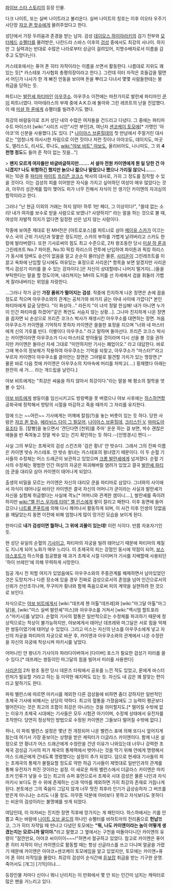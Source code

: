 [[파이브 스타 스토리]]의 등장 인물.

다크 나이트, 또는 실버 나이트라고 불리운다.
실버 나이트의 칭호는 이후 이오타 우주기사단장 [[쟈코 퀸 핫슈]]에게 물려주었다고 한다.

성단에서 가장 두려움과 존경을 받는 남자.
검성 [[데이모스 하이아라키]]의 검기 전부와 [[모터헤드]] [[슈펠터]]를 물려받은, 나칸드라 스바스 이후의 [[검성]] 중에서도 최강의 사나이. 
하지만 그 실력과는 반대로 수많은 나라로부터 상금이 걸려있어, 지명수배자로서 이름을 감추고 도망다닌다.

카스테포에서는 퓨어 폰 히터 자작이라는 이름을 쓰면서 활동한다. 나름대로 지위도 꽤 있는 듯[* 카스테포 기사협회 총평의장이라고 한다.]. 그런데 히터 자작은 호들갑을 떨면서 어딘가 나사가 한 개 빠진 언동을 보이며 돈을 뿌리고 다녀서 몇몇 사람들한테는 봉 취급을 당하는 듯.

파트너는 [[발란셰 파티마]]인 [[아우쿠소]]. 아우쿠소 이전에는 마찬가지로 발란셰 파티마인 [[쿤]]이 파트너였다. 아마테라스의 부재 중에 A.K.D.에 돌아와 그린 레프트의 난을 진압했다. 이 때 [[미샬 하 룬]]에게 슈펠터를 빌려주기도 했다.

최강의 바람둥이로 조커 성단 내의 수많은 여자들을 건드리고 다녔다. 그 중에는 파티마 수트 마이스터 [wiki:"시리즈 시안"시안 부인]과, 여닌자 [[센코케이 토모에]][* 가명인 '아야코'의 신분을 사용했다.]도 있다. [* [[나이아스 브륜힐데]]의 첫 만남에서 주절거린 대사로는 "엄청나게 야사시한 차림으로 이런 짓이나 저런 짓이나 아야꼬도, 데이지도, 마곳도, 앨리스도, 리사도, 루나도, [[wiki:"야보 비트" 야보]]도, 올리비아도, 나나미도, 그 외 '''4천명 정도'''도 들어 준 적이 없는 짓을..."]

> '''왠지 모르게 여자들만 바글바글하지만....... 서 설마 전원 카이엔에게 뭔 일 당한 건 아니겠지? 나도 위험하긴 했지만 늙으나 젊으나 말랐으나 쪘으나 가리질 않으니.......'''
　
위는 10권 중 [[파티마]] [[마이트]] [[프리즌 코크스]] 박사의 대사로, 가히 그 정도를 짐작할 수 있을 것이다.
이는 검성의 피를 이어받은 자식을 가지고 싶어하던 여성이 매우 많았다는 것과, 아무리 성관계를 많이 맺어도 피가 너무 진해서 자식이 안 생기던 카이엔의 자괴심의 합작이라고 한다.

그러나 "난 현금 이외의 거래는 하지 않아! 하루 1만 페더, 그 이상이다!", "쓸데 없는 소리! 내가 여자를 보수로 받을 사람으로 보였나? 사양하지!" 라는 말을 하는 것으로 볼 때, 여성의 자발적 의지가 없다면 일정한 선은 넘지 않는 사람이다.

작중에 보여준 제대로 된 MH전은 [아트로포스]를 파트너로 삼아 [[메이유 스카]]가 이끄는 우스 국의 근위 기사단과 맞붙은 정도지만, 스카의 부하를 가볍게 날려버리고 스카도 한칼에 발라버렸다. 또한 기사로써의 힘도 최고 수준으로, 2차 왕조동란 당시 [[미샬 하 룬]]과 그린레프트 No.7 파이튼, No.10 픽킹 하리스의 전투에 난입하여 파이튼과 픽킹 하리스가 동시에 덤벼도 승산이 없음을 알고 순순히 물러남은 물론, [[사리온]]이 그린레프트를 이끌고 옥좌에 난입할 당시에도 여유있는 표정으로 사리온[* 항목을 보면 알겠지만 사리온 역시 검성기 미러를 쓸 수 있는 강자이다.]은 자신이 상대할테니 나머지 떨거지(...)들을 부탁한다는 말을 할 정도이며, 내리쳐지는 MH의 도끼를 선 자세에서 검을 휘둘러 가볍게 잘라내버리는 위엄을 자랑한다. 

…그러나 작가 공인 '''가장 품위가 떨어지는 검성'''.
작중에 진지하게 나온 장면은 손에 꼽을 정도로 적으며 아우쿠소와의 관계는 공처가와 바가지 긁는 아내 사이에 가깝다[* 본인 파티마에게 갈굼 당한다. "이 화상아…" 라든지 "이 녀석 정말 한심해! 내가 아니면 누가 이 인간 파티마를 하겠어!"같은 폭언도 서슴지 않는 상황...].
그나마 진지하게 나온 장면을 꼽자면 뇌 손상으로 프리즌 코크스 박사가 재생시킨 아우쿠소를 대면하는 장면. 처음 아우쿠소가 카이엔을 기억하지 못하자 카이엔은 쓸쓸한 표정을 지으며 "너와 네 마스터에게 신의 가호를 빈다. 이별이다 아우쿠소." 라고 말하며 돌아선다. 프리즌 코크스 박사는 카이엔이라면 아우쿠소가 다시 마스터로 받아들일 것이라며 다시 선을 볼 것을 권하지만 카이엔은 돌아선 자세 그대로 "미안하지만 기사는 폐업이오." 라고 대답한다. 바로 그때 복수의 정보체가 작용하여 아우쿠소는 기억을 되찾고, 아우쿠소가 "마스터?"라고 부르자 카이엔이 아우쿠소를 끌어안는 장면은 그야말로 필견할 가치가 있는 명장면.[* 물론 바로 다음 컷에 카이엔은 아우쿠소의 치마속에 머리를 처박고(....) 횡재했다 아래는 완전히 새 거.... 라는 개드립을 날린다.]

야보 비트에게는 "최강은 싸움을 하지 않아서 최강이다."라는 말을 해 평소의 철학을 엿볼 수 있다.

[[야보 비트]]에게 쌍둥이를 임신시키고도 방랑벽을 못 버렸으나 야보 사후에는 [[하스하]]연합 공화국에 정착해서 방탕의 시절을 마감하고 죽을 때까지 그 자리를 유지한다. 

맘에 드는 ~~어린~~ 기사에게는 어깨에 칼침(?)을 놓는 버릇이 있는 듯 하다.
당한 사람은 [[쟈코 퀸 핫슈]], [[에라뉘스 다이 그 필모어]], [[나이아스 브륜힐데]], [[크리스틴 V]], [[마마도아 유조타]] 등.
[칼빵]을 놓으면서 '견딘다면 [천위]를 주마' 운운 하는 걸 보면, 싹수 괜찮은 애들을 반 죽여놓고 정말 싹수 있는 건지 확인하는 듯 하다.--[인명경시] 쩐다.--

사실 그의 부모는 초제국의 검성 스킨즈와 '검은 황녀' 얀 밧슈다. 그래서 그의 진짜 이름은 카이엔 밧슈 카스테포. 얀 밧슈 왕녀는 카스테포의 왕녀였기 때문이다. 이 두 순혈 기사들의 수정체는 어스 드래곤이 보관하고 있었으며 [[크롬 발란셰]]에게 넘겨졌다. 순혈 기사의 수정체는 평범한 인간 여성의 자궁은 파괴해버릴 염려가 있었고 결국 [[발란셰 파티마]] 쿤을 대리모 삼아 카이엔이 태어나게 되었다. 

출생의 비밀을 모르는 카이엔은 자신의 대리모 쿤을 파티마로 삼았다. 그녀와의 사이에서 자식이 태어나길 바라던 카이엔은 결국 자신의 어머니가 쿤이라는 사실과 발란셰가 자신을 실험체 취급했다는 사실에 격노[* 어머니와 관계한 셈이니….], 발란셰를 죽이려 하지만 [[wiki:"멜 린스 우자레 타마" 멜 린스]]에게 팔이 잘리고 패한다.
이후 동면에 들어갔으나 [[나트륨 푼푸트]]에 의해 다시 깨어나서 활동하게 되며, 이 사건 이후 인생의 덧없음을 깨달았는지 동면 이전에 비해 엄청나게 많이 망가진 모습을 보이게 된다.

한마디로 '''내가 검성이면 뭘하나, 그 위에 괴물이 있는데!''' 이런 식이다. 반쯤 자포자기인 듯.

현 성단 유일의 순혈의 [[기사]]이고, 파티마의 자궁을 빌려 태어났기 때문에 파티마의 체질도 지니게 되어 노화가 매우 느리다. 이 초제국의 피는 강점인 동시에 약점이 되어, [[보스야스포트]]가 하스하를 침공했을 때 과거 초제국 시절 다이버가 기사를 지배할때 사용되던 '하이 브레인'에 의해 무력하게 사망한다.

침공 개시 전 피할 여지가 있었음에도 아우쿠소와의 주종관계를 해제하면서 남아있었던 것은 도망치거나 다른 장소에 있을 경우 진짜로 검성으로서의 존엄을 넘어 인간으로서의 신뢰가 산산조각나며, 무구미카 황녀와 함께 죽음으로써 피의 계약을 실현하려 한 것으로 보인다.

자식으로는 [[야보 비트]]에게서 [wiki:"데프레 첸 아톨"데프레]와 [wiki:"마그달 아톨"마그달]을, [wiki:"미스 실버 발란셰"미스]와 아우쿠소를 거쳐서 [wiki:"맥시멈 할트포라스"마키시]를 낳았다.
순혈의 기사의 혈통은 일반적으로는 수정체를 파괴하기 때문에 정상적으로는 착상이 불가능하지만, 야보에게서 태어난 데프레와 마그달은 서로 힘을 억제한 쌍둥이였기에 태어날 수 있었다. 그리고 미스는 자신의 난소를 아우쿠소에게 넣고 자신의 자궁을 파티마의 자궁으로 바꾼 후, 카이엔과 아우쿠소와의 관계에서 나온 수정란을 자신의 자궁에 착상시켜 마키시를 낳았다.


어머니인 얀 왕녀가 기사이자 파라다이버여서 [다이버] 포스가 필요한 검성기 미러를 쓸 수 있다.[* 데프레는 쌍둥이인 마그달의 힘을 빌어서 미러를 사용한다]

[[사리온]]의 2차 왕조 동란 당시 데몬즈 타워에서 공포를 느낀 적도 있었고, 룬에게 바스터 런처가 필요할 거라고 하는 등 미약한 예지력도 있는 듯. 자신도 내 감은 꽤 잘맞는 편이라고 말하기도 한다.

파워 밸런스에 따르면 마키시를 제외한 다른 검성들에 비하면 좀더 강하지만 일반적인 초제국 기사에 비해서는 상당히 약하다. 최고의 혈통을 가졌음에도 그 능력이 평균보다 떨어진다는 것은 최고의 조합이 최강은 아니라는 것을 의미할지도.[* 떨어질 수밖에 없는 이유가 초제국 시대에는 기사들은 모두 시험관 아기이며, 수정체 상태에서 유전자를 조작한다. 당연히 정상적인 방법으로 수정된 카이엔은 그들보다 떨어질 수밖에 없다.]

허나, 이 파워 벨런스 설정은 몇년 전 개정되어 나온 벨런스 표에 의해 또다시 엎어지게 됬는데 여기서 가장 돋보이는 상향을 받은 케릭터가 더글라스 카이엔이다. 함께 나온 설정으로 얀 황녀가 어스 드래곤에게 수정란을 건넨 이유가 나와있는데 너무나 강력한 초제국 검성급 기사의 피가 제국의 통제력에서 벗어나는 것을 막기 위해 얀에게 명령해서 어스 드래곤에게 건네도록 명령했다는 설정이 추가 되었다. 덤으로 현세대 기사들의 피는 초제국의 통제가 불필요할 정도로 약한 하급 기사들이 제멋대로 일반인과의 관계를 통해 유전자가 퍼진 것이라는 설정. 이 새로운 파워 벨런스에서 더글라스 카이엔은 마치 조커 인류가 낳을 수 있는 최고의 슈퍼 휴먼으로서 초제국 시대 검성은 물론 나인과 자식 마키시 보다도 한 수 위에 존재하는 신과 악마를 제외하면 가히 최강의 존재로 거듭나게 된다. 본토에선 그의 죽음이 그답지 않게 너무 멋진 최후라 인기가 급상승하자 그 버프를 받은게 아니냐는 소리도 나올 정도. 아무튼 덕분에 아비보다 못하고 자식보다도 못하다는 비운의 검성이라는 불명예를 씻게 되었다. 

여담인데, 이 아저씨는 진지한 장면 직후에 망가지는 게 패턴이다.
하스하에서는 키를 안 뽑고 죽는 바람에 [[나이트 오브 골드]]의 하나인 슈펠터를 바하트마의 전리품으로 '''헌납'''했고, 그가 히터 자작일 때 만나고 다녔던 토모에는 '''"뭐, 나도 카이엔이라는 놈이 어떻게 생겼는지는 모르니까 말이야."'''라고 말했고 그 옆에서는 구천을 떠돌아다니던 카이엔의 유령이 "잠깐만요, 아야코 씨이이이~~~!"하면서 절규하고 있었다. 참고로 카이엔은 퓨어 폰 히터 자작이 아닌 카이엔으로 활동할 때는 항상 선글라스를 쓰고 다니며 얼굴을 가렸기 때문에 카이엔은 아야코=센코케이 토모에임을 알고 있었지만, 토모에는 카이엔=퓨어 폰 히터 자작임을 몰랐다. 최강의 검성이 순식간에 [[듣보잡]] 취급을 받는 기구한 운명. 죽어서도 [개그] [기믹]이냐….

등장인물 저마다 신이니 뭐니 난리치는 이 만화에서 몇 안 되는 인간미 넘치는 캐릭터로 많은 팬을 거느리고 있다.
